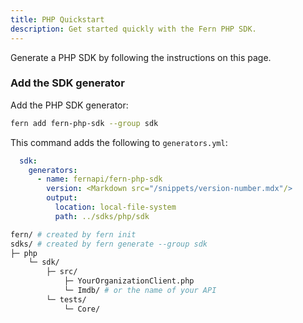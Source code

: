 ```yaml
---
title: PHP Quickstart
description: Get started quickly with the Fern PHP SDK.
---
```


Generate a PHP SDK by following the instructions on this page. 

<Markdown src="/products/sdks/snippets/quickstart-prereqs.mdx"/>

<Steps>

<Markdown src="/products/sdks/snippets/pass-fern-check.mdx"/>

### Add the SDK generator

Add the PHP SDK generator:

```bash
fern add fern-php-sdk --group sdk
```

This command adds the following to `generators.yml`:

```yaml
  sdk:
    generators:
      - name: fernapi/fern-php-sdk
        version: <Markdown src="/snippets/version-number.mdx"/>
        output:
          location: local-file-system
          path: ../sdks/php/sdk
```

<Markdown src="/products/sdks/snippets/generate-sdk.mdx"/>

```bash
fern/ # created by fern init
sdks/ # created by fern generate --group sdk
├─ php
    └─ sdk/
        ├─ src/
            ├─ YourOrganizationClient.php
            └─ Imdb/ # or the name of your API
        └─ tests/
            └─ Core/
```
</Steps>
